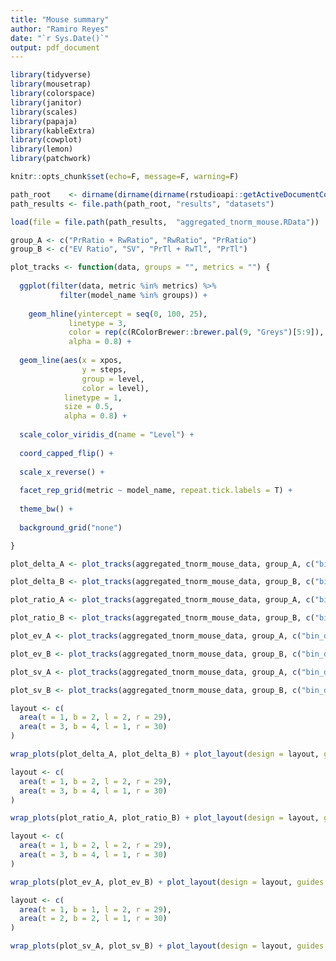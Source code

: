```yaml
---
title: "Mouse summary"
author: "Ramiro Reyes"
date: "`r Sys.Date()`"
output: pdf_document
---
```


```r
library(tidyverse)
library(mousetrap)
library(colorspace)
library(janitor)
library(scales)
library(papaja)
library(kableExtra)
library(cowplot)
library(lemon)
library(patchwork)

knitr::opts_chunk$set(echo=F, message=F, warning=F)
```

```r
path_root    <- dirname(dirname(dirname(rstudioapi::getActiveDocumentContext()$path)))
path_results <- file.path(path_root, "results", "datasets")

```

```r
load(file = file.path(path_results,  "aggregated_tnorm_mouse.RData"))

```

```r

group_A <- c("PrRatio + RwRatio", "RwRatio", "PrRatio")
group_B <- c("EV Ratio", "SV", "PrTl + RwTl", "PrTl")

plot_tracks <- function(data, groups = "", metrics = "") {
  
  ggplot(filter(data, metric %in% metrics) %>% 
           filter(model_name %in% groups)) + 
  
    geom_hline(yintercept = seq(0, 100, 25),
             linetype = 3,
             color = rep(c(RColorBrewer::brewer.pal(9, "Greys")[5:9]), length(groups) * length(metrics)),
             alpha = 0.8) + 
  
  geom_line(aes(x = xpos,
                y = steps,
                group = level,
                color = level),
            linetype = 1,
            size = 0.5,
            alpha = 0.8) +
    
  scale_color_viridis_d(name = "Level") +
  
  coord_capped_flip() +
  
  scale_x_reverse() +
  
  facet_rep_grid(metric ~ model_name, repeat.tick.labels = T) +
  
  theme_bw() +
  
  background_grid("none")

}

```

```r
plot_delta_A <- plot_tracks(aggregated_tnorm_mouse_data, group_A, c("bin_delta_p", "bin_delta_r"))

plot_delta_B <- plot_tracks(aggregated_tnorm_mouse_data, group_B, c("bin_delta_p", "bin_delta_r"))

plot_ratio_A <- plot_tracks(aggregated_tnorm_mouse_data, group_A, c("bin_ratio_p", "bin_ratio_r"))

plot_ratio_B <- plot_tracks(aggregated_tnorm_mouse_data, group_B, c("bin_ratio_p", "bin_ratio_r"))

plot_ev_A <- plot_tracks(aggregated_tnorm_mouse_data, group_A, c("bin_delta_ev", "bin_ratio_ev"))

plot_ev_B <- plot_tracks(aggregated_tnorm_mouse_data, group_B, c("bin_delta_ev", "bin_ratio_ev"))

plot_sv_A <- plot_tracks(aggregated_tnorm_mouse_data, group_A, c("bin_delta_sv"))

plot_sv_B <- plot_tracks(aggregated_tnorm_mouse_data, group_B, c("bin_delta_sv"))


```

```r
layout <- c(
  area(t = 1, b = 2, l = 2, r = 29),
  area(t = 3, b = 4, l = 1, r = 30)
)

wrap_plots(plot_delta_A, plot_delta_B) + plot_layout(design = layout, guides = "collect")
```

\newpage
```r
layout <- c(
  area(t = 1, b = 2, l = 2, r = 29),
  area(t = 3, b = 4, l = 1, r = 30)
)

wrap_plots(plot_ratio_A, plot_ratio_B) + plot_layout(design = layout, guides = "collect")
```

\newpage
```r
layout <- c(
  area(t = 1, b = 2, l = 2, r = 29),
  area(t = 3, b = 4, l = 1, r = 30)
)

wrap_plots(plot_ev_A, plot_ev_B) + plot_layout(design = layout, guides = "collect")
```

\newpage
```r
layout <- c(
  area(t = 1, b = 1, l = 2, r = 29),
  area(t = 2, b = 2, l = 1, r = 30)
)

wrap_plots(plot_sv_A, plot_sv_B) + plot_layout(design = layout, guides = "collect")
```


